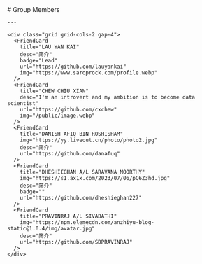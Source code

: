 
<BaseLayout PageID="groupmembers">
  <BaseCard title="Group Members">
    # Group Members

    ---

    <div class="grid grid-cols-2 gap-4">
      <FriendCard
        title="LAU YAN KAI"
        desc="简介"
        badge="Lead"
        url="https://github.com/lauyankai"
        img="https://www.saroprock.com/profile.webp"
      />
      <FriendCard
        title="CHEW CHIU XIAN"
        desc="I'm an introvert and my ambition is to become data scientist"
        url="https://github.com/cxchew"
        img="/public/image.webp"
      />
      <FriendCard
        title="DANISH AFIQ BIN ROSHISHAM"
        img="https://yy.liveout.cn/photo/photo2.jpg"
        desc="简介"
        url="https://github.com/danafuq"
      />
      <FriendCard
        title="DHESHIEGHAN A/L SARAVANA MOORTHY"
        img="https://s1.ax1x.com/2023/07/06/pC6Z3hd.jpg"
        desc="简介"
        badge=""
        url="https://github.com/dheshieghan227"
      />
      <FriendCard
        title="PRAVINRAJ A/L SIVABATHI"
        img="https://npm.elemecdn.com/anzhiyu-blog-static@1.0.4/img/avatar.jpg"
        desc="简介"
        url="https://github.com/SDPRAVINRAJ"
      />
    </div>
  </BaseCard>
</BaseLayout>
